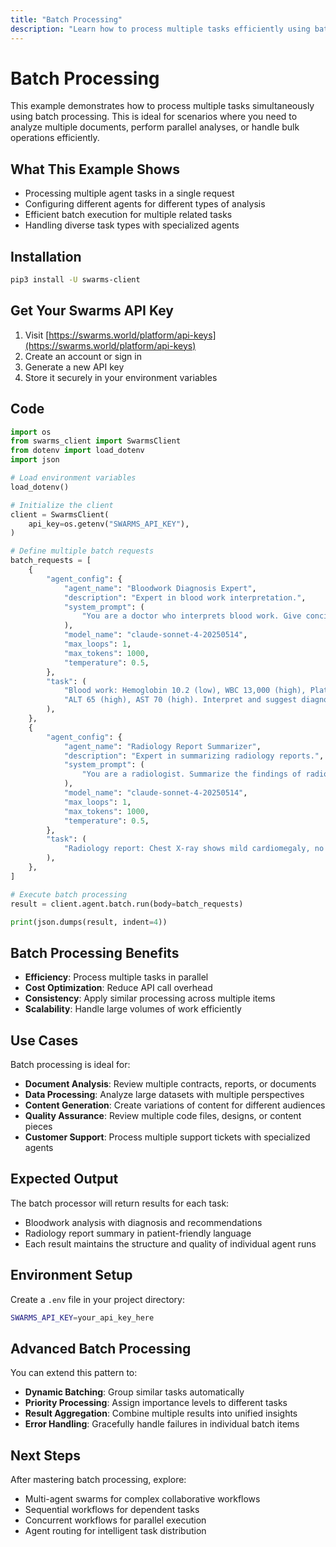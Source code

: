 ```yaml
---
title: "Batch Processing"
description: "Learn how to process multiple tasks efficiently using batch processing with the Swarms API."
---
```


# Batch Processing

This example demonstrates how to process multiple tasks simultaneously using batch processing. This is ideal for scenarios where you need to analyze multiple documents, perform parallel analyses, or handle bulk operations efficiently.

## What This Example Shows

- Processing multiple agent tasks in a single request
- Configuring different agents for different types of analysis
- Efficient batch execution for multiple related tasks
- Handling diverse task types with specialized agents

## Installation

```bash
pip3 install -U swarms-client
```

## Get Your Swarms API Key

1. Visit [https://swarms.world/platform/api-keys](https://swarms.world/platform/api-keys)
2. Create an account or sign in
3. Generate a new API key
4. Store it securely in your environment variables

## Code

```python
import os
from swarms_client import SwarmsClient
from dotenv import load_dotenv
import json

# Load environment variables
load_dotenv()

# Initialize the client
client = SwarmsClient(
    api_key=os.getenv("SWARMS_API_KEY"),
)

# Define multiple batch requests
batch_requests = [
    {
        "agent_config": {
            "agent_name": "Bloodwork Diagnosis Expert",
            "description": "Expert in blood work interpretation.",
            "system_prompt": (
                "You are a doctor who interprets blood work. Give concise, clear explanations and possible diagnoses."
            ),
            "model_name": "claude-sonnet-4-20250514",
            "max_loops": 1,
            "max_tokens": 1000,
            "temperature": 0.5,
        },
        "task": (
            "Blood work: Hemoglobin 10.2 (low), WBC 13,000 (high), Platelets 180,000 (normal), "
            "ALT 65 (high), AST 70 (high). Interpret and suggest diagnoses."
        ),
    },
    {
        "agent_config": {
            "agent_name": "Radiology Report Summarizer",
            "description": "Expert in summarizing radiology reports.",
            "system_prompt": (
                "You are a radiologist. Summarize the findings of radiology reports in clear, patient-friendly language."
            ),
            "model_name": "claude-sonnet-4-20250514",
            "max_loops": 1,
            "max_tokens": 1000,
            "temperature": 0.5,
        },
        "task": (
            "Radiology report: Chest X-ray shows mild cardiomegaly, no infiltrates, no effusion. Summarize the findings."
        ),
    },
]

# Execute batch processing
result = client.agent.batch.run(body=batch_requests)

print(json.dumps(result, indent=4))
```

## Batch Processing Benefits

- **Efficiency**: Process multiple tasks in parallel
- **Cost Optimization**: Reduce API call overhead
- **Consistency**: Apply similar processing across multiple items
- **Scalability**: Handle large volumes of work efficiently

## Use Cases

Batch processing is ideal for:
- **Document Analysis**: Review multiple contracts, reports, or documents
- **Data Processing**: Analyze large datasets with multiple perspectives
- **Content Generation**: Create variations of content for different audiences
- **Quality Assurance**: Review multiple code files, designs, or content pieces
- **Customer Support**: Process multiple support tickets with specialized agents

## Expected Output

The batch processor will return results for each task:
- Bloodwork analysis with diagnosis and recommendations
- Radiology report summary in patient-friendly language
- Each result maintains the structure and quality of individual agent runs

## Environment Setup

Create a `.env` file in your project directory:

```bash
SWARMS_API_KEY=your_api_key_here
```

## Advanced Batch Processing

You can extend this pattern to:
- **Dynamic Batching**: Group similar tasks automatically
- **Priority Processing**: Assign importance levels to different tasks
- **Result Aggregation**: Combine multiple results into unified insights
- **Error Handling**: Gracefully handle failures in individual batch items

## Next Steps

After mastering batch processing, explore:
- Multi-agent swarms for complex collaborative workflows
- Sequential workflows for dependent tasks
- Concurrent workflows for parallel execution
- Agent routing for intelligent task distribution
